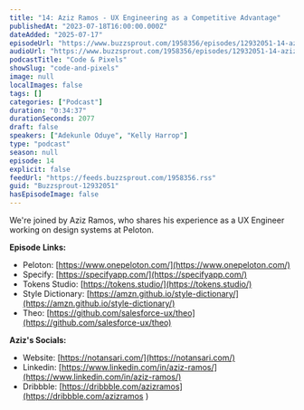```yaml
---
title: "14: Aziz Ramos - UX Engineering as a Competitive Advantage"
publishedAt: "2023-07-18T16:00:00.000Z"
dateAdded: "2025-07-17"
episodeUrl: "https://www.buzzsprout.com/1958356/episodes/12932051-14-aziz-ramos-ux-engineering-as-a-competitive-advantage.mp3"
audioUrl: "https://www.buzzsprout.com/1958356/episodes/12932051-14-aziz-ramos-ux-engineering-as-a-competitive-advantage.mp3"
podcastTitle: "Code & Pixels"
showSlug: "code-and-pixels"
image: null
localImages: false
tags: []
categories: ["Podcast"]
duration: "0:34:37"
durationSeconds: 2077
draft: false
speakers: ["Adekunle Oduye", "Kelly Harrop"]
type: "podcast"
season: null
episode: 14
explicit: false
feedUrl: "https://feeds.buzzsprout.com/1958356.rss"
guid: "Buzzsprout-12932051"
hasEpisodeImage: false
---
```

We're joined by Aziz Ramos, who shares his experience as a UX Engineer working on design systems at Peloton.  
  
**Episode** **Links:**

-   Peloton: [https://www.onepeloton.com/](https://www.onepeloton.com/)
-   Specify: [https://specifyapp.com/](https://specifyapp.com/)
-   Tokens Studio: [https://tokens.studio/](https://tokens.studio/)
-   Style Dictionary: [https://amzn.github.io/style-dictionary/](https://amzn.github.io/style-dictionary/)
-   Theo: [https://github.com/salesforce-ux/theo](https://github.com/salesforce-ux/theo)

**Aziz's Socials:**

-   Website: [https://notansari.com/](https://notansari.com/)
-   Linkedin: [https://www.linkedin.com/in/aziz-ramos/](https://www.linkedin.com/in/aziz-ramos/)
-   Dribbble: [https://dribbble.com/azizramos](https://dribbble.com/azizramos )
